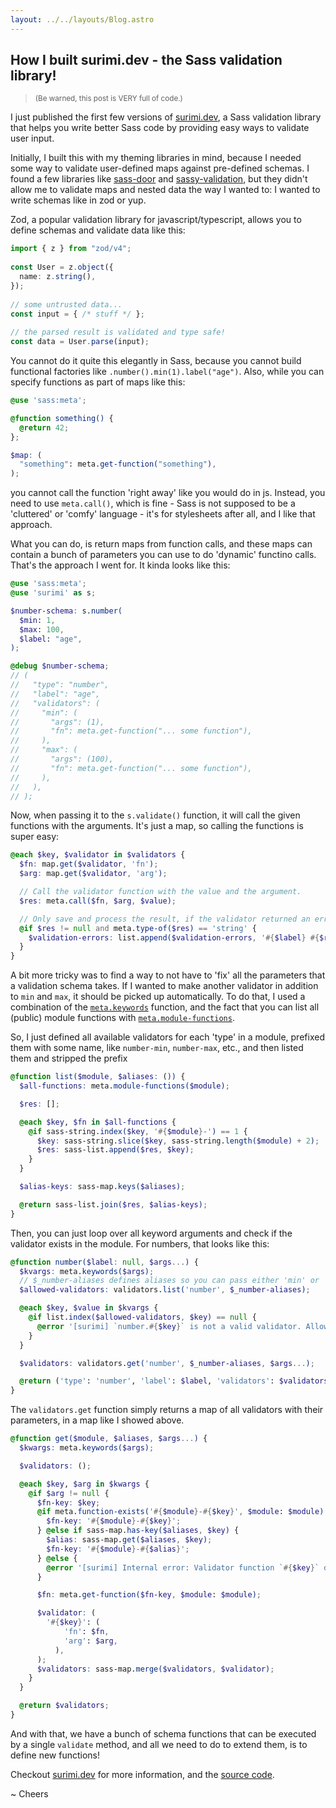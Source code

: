 ```yaml
---
layout: ../../layouts/Blog.astro
---
```

<head>
  <title>How I built surimi.dev - the sass validation library!</title>
</head>

## How I built surimi.dev - the Sass validation library!

> <small>(Be warned, this post is VERY full of code.)</small>

I just published the first few versions of [surimi.dev](https://surimi.dev), a Sass validation library that helps you write better Sass code by providing easy ways to validate user input.

Initially, I built this with my theming libraries in mind, because I needed some way to validate user-defined maps against pre-defined schemas. I found a few libraries like [sass-door](https://github.com/CarcajadaArtificial/sass-door) and [sassy-validation](https://github.com/iamskok/sassy-validation?tab=readme-ov-file),
but they didn't allow me to validate maps and nested data the way I wanted to: I wanted to write schemas like in zod or yup.

Zod, a popular validation library for javascript/typescript, allows you to define schemas and validate data like this:

```ts
import { z } from "zod/v4";
 
const User = z.object({
  name: z.string(),
});
 
// some untrusted data...
const input = { /* stuff */ };
 
// the parsed result is validated and type safe!
const data = User.parse(input);
```

You cannot do it quite this elegantly in Sass, because you cannot build functional factories like `.number().min(1).label("age")`. Also, while you can specify functions as part of maps like this:

```scss
@use 'sass:meta';

@function something() {
  @return 42;
};

$map: (
  "something": meta.get-function("something"),
);
```

you cannot call the function 'right away' like you would do in js. Instead, you need to use `meta.call()`, which is fine - Sass is not supposed to be a 'cluttered' or 'comfy' language - it's for stylesheets after all, and I like that approach.

What you can do, is return maps from function calls, and these maps can contain a bunch of parameters you can use to do 'dynamic' functino calls. That's the approach I went for. It kinda looks like this:

```scss
@use 'sass:meta';
@use 'surimi' as s;

$number-schema: s.number(
  $min: 1,
  $max: 100,
  $label: "age",
);

@debug $number-schema;
// (
//   "type": "number",
//   "label": "age",
//   "validators": (
//     "min": (
//       "args": (1),
//       "fn": meta.get-function("... some function"),
//     ),
//     "max": (
//       "args": (100),
//       "fn": meta.get-function("... some function"),
//     ),
//   ),
// );
```

Now, when passing it to the `s.validate()` function, it will call the given functions with the arguments. It's just a map, so calling the functions is super easy:

```scss
@each $key, $validator in $validators {
  $fn: map.get($validator, 'fn');
  $arg: map.get($validator, 'arg');

  // Call the validator function with the value and the argument.
  $res: meta.call($fn, $arg, $value);

  // Only save and process the result, if the validator returned an error (string).
  @if $res != null and meta.type-of($res) == 'string' {
    $validation-errors: list.append($validation-errors, '#{$label} #{$res}');
  }
}
```

A bit more tricky was to find a way to not have to 'fix' all the parameters that a validation schema takes. If I wanted to make another validator in addition to `min` and `max`, it should be picked up automatically.
To do that, I used a combination of the [`meta.keywords`](https://sass-lang.com/documentation/modules/meta/#keywords) function, and the fact that you can list all (public) module functions with [`meta.module-functions`](https://sass-lang.com/documentation/modules/meta/#module-functions).

So, I just defined all available validators for each 'type' in a module, prefixed them with some name, like `number-min`, `number-max`, etc., and then listed them and stripped the prefix

```scss
@function list($module, $aliases: ()) {
  $all-functions: meta.module-functions($module);

  $res: [];

  @each $key, $fn in $all-functions {
    @if sass-string.index($key, '#{$module}-') == 1 {
      $key: sass-string.slice($key, sass-string.length($module) + 2);
      $res: sass-list.append($res, $key);
    }
  }

  $alias-keys: sass-map.keys($aliases);

  @return sass-list.join($res, $alias-keys);
}
```

Then, you can just loop over all keyword arguments and check if the validator exists in the module. For numbers, that looks like this:

```scss
@function number($label: null, $args...) {
  $kvargs: meta.keywords($args);
  // $_number-aliases defines aliases so you can pass either 'min' or 'gte' and it would call the same function.
  $allowed-validators: validators.list('number', $_number-aliases);

  @each $key, $value in $kvargs {
    @if list.index($allowed-validators, $key) == null {
      @error '[surimi] `number.#{$key}` is not a valid validator. Allowed validators are: #{$allowed-validators}';
    }
  }

  $validators: validators.get('number', $_number-aliases, $args...);

  @return ('type': 'number', 'label': $label, 'validators': $validators);
}
```

The `validators.get` function simply returns a map of all validators with their parameters, in a map like I showed above.

```scss
@function get($module, $aliases, $args...) {
  $kwargs: meta.keywords($args);

  $validators: ();

  @each $key, $arg in $kwargs {
    @if $arg != null {
      $fn-key: $key;
      @if meta.function-exists('#{$module}-#{$key}', $module: $module) {
        $fn-key: '#{$module}-#{$key}';
      } @else if sass-map.has-key($aliases, $key) {
        $alias: sass-map.get($aliases, $key);
        $fn-key: '#{$module}-#{$alias}';
      } @else {
        @error '[surimi] Internal error: Validator function `#{$key}` does not exist for numbers.';
      }

      $fn: meta.get-function($fn-key, $module: $module);

      $validator: (
        '#{$key}': (
            'fn': $fn,
            'arg': $arg,
          ),
      );
      $validators: sass-map.merge($validators, $validator);
    }
  }

  @return $validators;
}
```

And with that, we have a bunch of schema functions that can be executed by a single `validate` method, and all we need to do to extend them, is to define new functions!

Checkout [surimi.dev](https://surimi.dev) for more information, and the [source code](https://github.com/janis-me/surimi).

~ Cheers